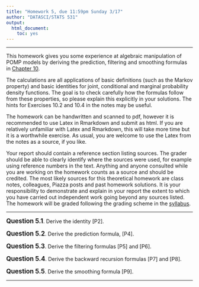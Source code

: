 ```yaml
---
title: "Homework 5, due 11:59pm Sunday 3/17"
author: "DATASCI/STATS 531"
output:
  html_document:
    toc: yes
---
```


\newcommand\prob{\mathbb{P}}
\newcommand\E{\mathbb{E}}
\newcommand\var{\mathrm{Var}}
\newcommand\cov{\mathrm{Cov}}

-----------

This homework gives you some experience at algebraic manipulation of POMP models by deriving the prediction, filtering and smoothing formulas in [Chapter 10](../10/index.html).

The calculations are all applications of basic definitions (such as the Markov property) and basic identities for joint, conditional and marginal probability density functions. 
The goal is to check carefully how the formulas follow from these properties, so please explain this explicitly in your solutions.
The hints for Exercises 10.2 and 10.4 in the notes may be useful.

The homework can be handwritten and scanned to pdf, however it is recommended to use Latex in Rmarkdown and submit as html. If you are relatively unfamiliar with Latex and Rmarkdown, this will take more time but it is a worthwhile exercise. As usual, you are welcome to use the Latex from the notes as a source, if you like.

Your report should contain a reference section listing sources. The grader should be able to clearly identify where the sources were used, for example using reference numbers in the text. Anything and anyone consulted while you are working on the homework counts as a source and should be credited. The most likely sources for this theoretical homework are class notes, colleagues, Piazza posts and past homework solutions. It is your responsibility to demonstrate and explain in your report the extent to which you have carried out independent work going beyond any sources listed. The homework will be graded following the grading scheme in the [syllabus](../syllabus.html).


--------

**<big>Question 5.1</big>**. Derive the identity [P2].


**<big>Question 5.2</big>**. Derive the prediction formula, [P4].


**<big>Question 5.3</big>**. Derive the filtering formulas [P5] and [P6].


**<big>Question 5.4</big>**. Derive the backward recursion formulas [P7] and [P8].

**<big>Question 5.5</big>**. Derive the smoothing formula [P9].


-----------------
